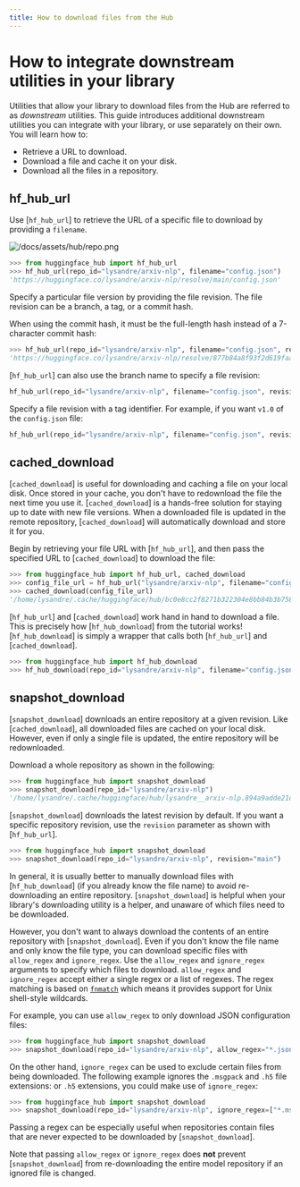 ```yaml
---
title: How to download files from the Hub
---
```


# How to integrate downstream utilities in your library

Utilities that allow your library to download files from the Hub are referred to as *downstream* utilities. This guide introduces additional downstream utilities you can integrate with your library, or use separately on their own. You will learn how to:

* Retrieve a URL to download.
* Download a file and cache it on your disk.
* Download all the files in a repository.

## hf_hub_url

Use [`hf_hub_url`] to retrieve the URL of a specific file to download by providing a `filename`.

![/docs/assets/hub/repo.png](/docs/assets/hub/repo.png)

```python
>>> from huggingface_hub import hf_hub_url
>>> hf_hub_url(repo_id="lysandre/arxiv-nlp", filename="config.json")
'https://huggingface.co/lysandre/arxiv-nlp/resolve/main/config.json'
```

Specify a particular file version by providing the file revision. The file revision can be a branch, a tag, or a commit hash.

When using the commit hash, it must be the full-length hash instead of a 7-character commit hash:

```python
>>> hf_hub_url(repo_id="lysandre/arxiv-nlp", filename="config.json", revision="877b84a8f93f2d619faa2a6e514a32beef88ab0a")
'https://huggingface.co/lysandre/arxiv-nlp/resolve/877b84a8f93f2d619faa2a6e514a32beef88ab0a/config.json'
```

[`hf_hub_url`] can also use the branch name to specify a file revision:

```python
hf_hub_url(repo_id="lysandre/arxiv-nlp", filename="config.json", revision="main")
```

Specify a file revision with a tag identifier. For example, if you want `v1.0` of the `config.json` file:

```python
hf_hub_url(repo_id="lysandre/arxiv-nlp", filename="config.json", revision="v1.0")
```

## cached_download

[`cached_download`] is useful for downloading and caching a file on your local disk. Once stored in your cache, you don't have to redownload the file the next time you use it. [`cached_download`] is a hands-free solution for staying up to date with new file versions. When a downloaded file is updated in the remote repository, [`cached_download`] will automatically download and store it for you.

Begin by retrieving your file URL with [`hf_hub_url`], and then pass the specified URL to [`cached_download`] to download the file:

```python
>>> from huggingface_hub import hf_hub_url, cached_download
>>> config_file_url = hf_hub_url("lysandre/arxiv-nlp", filename="config.json")
>>> cached_download(config_file_url)
'/home/lysandre/.cache/huggingface/hub/bc0e8cc2f8271b322304e8bb84b3b7580701d53a335ab2d75da19c249e2eeebb.066dae6fdb1e2b8cce60c35cc0f78ed1451d9b341c78de19f3ad469d10a8cbb1'
```

[`hf_hub_url`] and [`cached_download`] work hand in hand to download a file. This is precisely how [`hf_hub_download`] from the tutorial works! [`hf_hub_download`] is simply a wrapper that calls both [`hf_hub_url`] and [`cached_download`].

```python
>>> from huggingface_hub import hf_hub_download
>>> hf_hub_download(repo_id="lysandre/arxiv-nlp", filename="config.json")
```

## snapshot_download

[`snapshot_download`] downloads an entire repository at a given revision. Like [`cached_download`], all downloaded files are cached on your local disk. However, even if only a single file is updated, the entire repository will be redownloaded.

Download a whole repository as shown in the following:

```python
>>> from huggingface_hub import snapshot_download
>>> snapshot_download(repo_id="lysandre/arxiv-nlp")
'/home/lysandre/.cache/huggingface/hub/lysandre__arxiv-nlp.894a9adde21d9a3e3843e6d5aeaaf01875c7fade'
```

[`snapshot_download`] downloads the latest revision by default. If you want a specific repository revision, use the `revision` parameter as shown with [`hf_hub_url`].

```python
>>> from huggingface_hub import snapshot_download
>>> snapshot_download(repo_id="lysandre/arxiv-nlp", revision="main")
```

In general, it is usually better to manually download files with [`hf_hub_download`] (if you already know the file name) to avoid re-downloading an entire repository. [`snapshot_download`] is helpful when your library's downloading utility is a helper, and unaware of which files need to be downloaded.

However, you don't want to always download the contents of an entire repository with [`snapshot_download`]. Even if you don't know the file name and only know the file type, you can download specific files with `allow_regex` and `ignore_regex`.
Use the `allow_regex` and `ignore_regex` arguments to specify 
which files to download.
`allow_regex` and `ignore_regex` accept either a single regex or a list of regexes. 
The regex matching is based on [`fnmatch`](https://docs.python.org/3/library/fnmatch.html) which means it provides support for Unix shell-style wildcards.

For example, you can use `allow_regex` to only download JSON configuration files:

```python
>>> from huggingface_hub import snapshot_download
>>> snapshot_download(repo_id="lysandre/arxiv-nlp", allow_regex="*.json")
```

On the other hand, `ignore_regex` can be used to exclude certain files from being downloaded. The following example ignores the `.msgpack` and `.h5` file extensions:
or `.h5` extensions, you could make use of `ignore_regex`:

```python
>>> from huggingface_hub import snapshot_download
>>> snapshot_download(repo_id="lysandre/arxiv-nlp", ignore_regex=["*.msgpack", "*.h5"])
```

Passing a regex can be especially useful when repositories contain files that 
are never expected to be downloaded by [`snapshot_download`].

Note that passing `allow_regex` or `ignore_regex` does **not** prevent 
[`snapshot_download`] from re-downloading the entire model repository if an ignored
file is changed.
